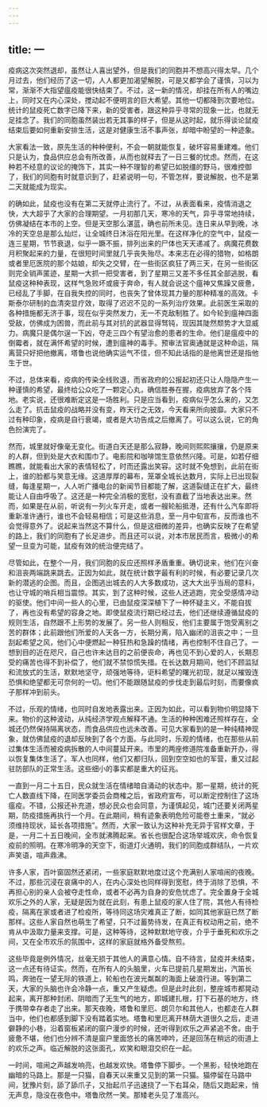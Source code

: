 ```yaml
---
---
---
```

title: 一
---



疫病这次突然退却，虽然让人喜出望外，但是我们的同胞并不想高兴得太早。几个月过去，他们经历了这一切，人人都更加渴望解脱，可是又都学会了谨慎，习以为常，渐渐不大指望瘟疫能很快结束了。不过，这一新的情况，却挂在所有人的嘴边上，同时又在内心深处，搅动起不便明言的巨大希望。其他一切都降到次要地位。统计的鼠疫死亡数字已降下来，新的受害者，跟这种异乎寻常的现象一比，也就无足挂念了。我们的同胞虽然装出若无其事的样子，但是从这时起，就乐得谈论鼠疫结束后要如何重新安排生活，这是对健康生活不事声张，却暗中盼望的一种迹象。

大家看法一致，原先生活的种种便利，不会一朝就能恢复，破坏容易重建难。他们只是认为，食品供应总会有所改善，从而也就释去了一日三餐的忧虑。然而，在这种若不经意的议论的掩饰下，其实一种不理智的希望已如脱缰的野马，很难控御了，我们的同胞有时就意识到了，赶紧说明一句，不管怎样，要说解脱，也不是第二天就能成为现实。

的确如此，鼠疫也没有在第二天就停止流行了。不过，从表面看来，疫情消退之快，大大超乎了大家的合理期望。一月初那几天，寒冷的天气，异乎寻常地持续，仿佛凝结在本市的上空。但是天空那么湛蓝，确也前所未见。连日来从早到晚，冰冷的天空总是那么灿烂，让全城终日沐浴在阳光里。在这样净化的空气中，鼠疫一连三星期，节节衰退，似乎一蹶不振，排列出来的尸体也天天递减了。病魔花费数月积聚起来的力量，在很短时间里就几乎丧失殆尽。本来志在必得的猎物，如格朗或者里厄医院的那个姑娘，却失之交臂，在一些街区疯狂了两三天，在另一些街区则完全销声匿迹，星期一大抓一把受害者，到了星期三又差不多任其全部逃脱，看鼠疫这种种表现，这样气急败坏或疲于奔命，有人就会说这个瘟神又焦躁又疲惫，已经乱了手脚，在自我失控的同时，也丧失了曾体现其力量的那种精准的高效。卡斯泰尔研制的血清突显疗效，取得了迟迟不见的一系列治疗效果。此前医生采取的各种措施都无济于事，现在似乎突然发力，无一不克敌制胜了。如今轮到瘟神四面受敌，仿佛成为困兽，而此前与其对抗的武器显得驽钝，现因其陡然颓势才大显威力。病魔只是偶尔逞一下凶，夺走三四个有望治愈的患者的生命。他们是瘟疫中的倒霉者，就在满怀希望的时候，遭到瘟神的毒手。预审法官奥通就是这种命运，隔离营只好把他撤离，塔鲁也说他确实运气不佳，但不知此话指的是他离世还是指他生于世。

不过，总体来看，疫病的传染全线败退，而省政府的公报起初还只让人隐隐产生一种谨慎的希望，最终给公众吃了一颗定心丸，确信胜券在握，疫病放弃了各个阵地。老实说，还很难断定这是一场胜利。只是应当看到，疫病似乎怎么来的，又怎么走了。抗击鼠疫的战略并没有变，昨天行之无效，今天看来所向披靡。大家只不过有种印象，疫病是自行衰竭，或者是大功告成之后撤离了。可以这么说，它的角色扮演完了。

然而，城里就好像毫无变化。街道白天还是那么寂静，晚间则熙熙攘攘，仍是原来的人群，但到处是大衣和围巾了。电影院和咖啡馆生意依然兴隆。可是，如若仔细瞧瞧，就能看出大家的表情轻松了，时而还露出笑容。这时就不免想到，此前在街上，谁的脸都与笑意无缘。这道厚厚的幕布，笼罩全城长达数月，实际上已出现裂缝，每逢星期一，人人听广播电台的新闻节目都能了解，这道裂缝正在扩大，最终能让人自由呼吸了。这还是一种完全消极的宽慰，没有直截了当地表达出来。然而，如果是在从前，听说有一列火车开走，或者一艘轮船抵港，还有什么汽车即将重新准许通行，谁也不会轻易相信；可是这些消息，至一月中旬宣布，反而谁也不会觉得意外了。说起来当然这不算什么，但是这细微的差异，也确实反映了在希望的路上，我们的同胞有了长足进步。而且还可以说，对本市居民而言，极微小的希望一旦变为可能，鼠疫有效的统治便完结了。

尽管如此，在整个一月，我们同胞的反应还照样矛盾重重。确切说来，他们在兴奋和沮丧两端跳来跳去。正因为如此，就在统计数字最有利的时候，有必要记录几次新的潜逃的企图。而且，企图逃出城去的人大多数成功，这大大出乎当局的意料，也让守城的哨兵相当震惊。其实，到了这种时候，这些人还逃跑，完全受感情冲动的驱使。他们中间一些人的心里，已由鼠疫深深植下了一种怀疑主义，不能自拔了，再也没有希望的容身之地。即使鼠疫流行期已经过去，他们还继续遵循鼠疫的规则生活，自然跟不上形势的发展了。另一些人则相反，他们主要属于饱受离别之苦的群体；此前跟他们所爱的人天各一方，长期分离，陷入幽闭的沮丧之中；一旦刮起希望之风，他们心中便燃起一种狂热和急躁的情绪，再也控制不住自己了。一想到目的近在咫尺，自己也许未达目的之前便丧命，再也见不到心爱的人，长期忍受的痛苦也得不到补偿了，他们就不禁惊慌失措。在长达数月期间，他们不顾监狱和流放式的生活，默默地坚守，顽强地等待，讵料希望的曙光初现，就足以摧毁连恐惧和绝望都无可奈何的一切。他们不能跟随鼠疫的步伐走到最后时刻，而要像疯子那样冲到前头。

不过，乐观的情绪，也同时自发地表露出来。正因为如此，可以看到物价明显降下来。物价的这种波动，从纯经济学观点解释不通。生活的种种困难还照样存在，全城还仍然保持隔离状态，而食品供应也远未改善。可见大家看到的是一种纯精神现象，就仿佛鼠疫的退却反映到了各个方面。与此同时，乐观的情绪，也在那些从前过集体生活而被疫病拆散的人中间蔓延开来。市里的两座修道院准备重新开办，得以恢复集体生活了。军人也同样，他们又都归队，回到空空如也的军营，重又过起驻防部队的正常生活。这些细小的事实都是重大的征兆。

一直到一月二十五日，民众就生活在情绪暗自涌动的状态中。那一星期，统计的死亡人数直线下降，在同医学委员会商榷之后，省政府宣布，可以断定控制住了这场瘟疫。不错，公报还补充道，想必民众也会同意，为谨慎起见，城门还要关闭两星期，防疫措施再执行一个月。在此期间，稍有迹象表明危险可能卷土重来，“就必须维持现状，延长各项措施”。然而，大家一致认为这种补充无异于官样文章，于是，一月二十五日晚间，全市就沸腾起来。省长也很配合这场举城欢庆，命令恢复疫前的照明。在寒冷明净的天空下，街道灯火通明，我们的同胞成群结队，一片欢声笑语，喧声鼎沸。

许多人家，百叶窗固然还紧闭，一些家庭默默地度过这个充满别人家喧闹的夜晚。不过，那些沉浸在哀痛中的人，在内心深处也同样得到宽慰，终于消除了恐惧，不再担心别的亲人会被夺走性命，或者不必再为自身的安危忧虑了。完全置身于全城欢乐之外的人家，无疑是因为就在此刻，有患上鼠疫的家人住了院，其他人有待检疫，隔离在家或者进了检疫所，等待同这场灾难真正了断，如同其他家庭已然了断那样。这些人家自然也萌生了希望，只不过蓄势待发，在真正有权动用之前，绝不肯从中汲取力量来支撑。可是，这种等待，这种默默地守夜，介乎于垂死和欢乐之间，又在全市欢乐的氛围中，这样的家庭就格外备受熬煎。

这些毕竟是例外情况，丝毫无损于其他人的满意心情。自不待言，鼠疫并未结束，这一点还有待证实。然而，在所有人的头脑里，火车已提前几星期发出，汽笛长鸣，奔驰在一望无际的铁道上，轮船也在波光粼粼的海面上破浪行进。等到第二天，大家的头脑也许会冷静一点，重又产生疑虑。但是此时此刻，整座城市都晃动起来，离开那种封闭、阴暗而了无生气的地方，即城建扎根，打下石基的地方，终于携带幸存者走了出来。那天夜晚，塔鲁和里厄、朗贝尔和其他人，也都走在人群当中，他们也都感到脚下没有踏着实地。塔鲁和里厄离开林荫大道很久之后，走进僻静的小巷，沿着窗板紧闭的窗户漫步的时候，还听得到欢乐之声紧追不舍。由于疲惫不堪，他们也分辨不清是窗户里面悠长的痛苦呻吟，还是回荡在稍远的街道上的欢乐之声。临近解脱的这张面孔，欢笑和眼泪交织在一起。

一时间，喧闹之声越发响亮，也越发欢快。塔鲁停下脚步。一个黑影，轻快地跑在幽暗的马路上。那是一只猫，自春天以来重又见到的第一只猫。猫停留在马路中间，犹豫片刻，舔了舔爪子，又抬起爪子迅速挠了一下右耳朵，随后又跑起来，悄无声息，隐没在夜色中。塔鲁欣然一笑。那矮老头见了准高兴。